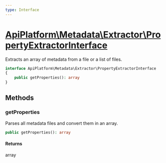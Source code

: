 ```yaml
---
type: Interface
---
```


# [ApiPlatform\Metadata\Extractor\PropertyExtractorInterface](/docs/vmain/reference/Metadata/Extractor/PropertyExtractorInterface)

Extracts an array of metadata from a file or a list of files.


```php
interface ApiPlatform\Metadata\Extractor\PropertyExtractorInterface
{
    public getProperties(): array
}
```
## Methods

### getProperties

Parses all metadata files and convert them in an array.

```php
public getProperties(): array
```

#### Returns

array
